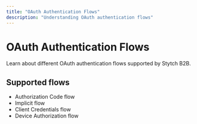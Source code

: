 ```yaml
---
title: "OAuth Authentication Flows"
description: "Understanding OAuth authentication flows"
---
```


# OAuth Authentication Flows

Learn about different OAuth authentication flows supported by Stytch B2B.

## Supported flows

- Authorization Code flow
- Implicit flow
- Client Credentials flow
- Device Authorization flow
